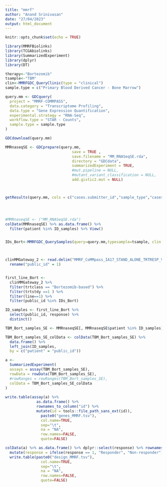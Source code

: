 ```yaml
---
title: "mmrf"
author: "Anand Srinivasan"
date: "27/04/2023"
output: html_document
---
```


```r
knitr::opts_chunk$set(echo = TRUE)

library(MMRFBiolinks)
library(TCGAbiolinks)
library(SummarizedExperiment)
library(dplyr)
library(DT)
```

```r
therapy<-"Bortezomib" 
tsample<-"TBM"
clin<-MMRFGDC_QueryClinic(type = "clinical")
sample.type = c("Primary Blood Derived Cancer - Bone Marrow")

query.mm <- GDCquery(
  project = "MMRF-COMMPASS",
  data.category = "Transcriptome Profiling",
  data.type = "Gene Expression Quantification",
  experimental.strategy = "RNA-Seq",
  workflow.type = "STAR - Counts",
  sample.type = sample.type
)

GDCdownload(query.mm)

MMRnaseqSE <- GDCprepare(query.mm,
                              save = TRUE ,
                              save.filename = "MM_RNASeqSE.rda",
                              directory = "GDCdata",
                              summarizedExperiment = TRUE, 
                              #mut.pipeline = NULL,
                              #mutant_variant_classification = NULL,
                              add.gistic2.mut = NULL)



getResults(query.mm, cols = c("cases.submitter_id","sample_type","cases")) %>% datatable(options = list(scrollX = TRUE, keys = TRUE))




#MMRnaseqSE <- ("MM_RNASeqSE.rda")
colData(MMRnaseqSE) %>% as.data.frame() %>% 
  filter(patient %in% ID_samples) %>% View()


IDs_Bort<-MMRFGDC_QuerySamples(query=query.mm,typesample=tsample, clin.mm=clin,therapyname=therapy) #case 1



clinMMGateway_2 <- read.delim("MMRF_CoMMpass_IA17_STAND_ALONE_TRTRESP_V2.tsv") %>%
  rename("public_id" = 1)


first_line_Bort <-
  clinMMGateway_2 %>% 
  filter(trtclass == "Bortezomib-based") %>%
  filter(trtstdy ==1 ) %>%
  filter(line==1) %>%
  filter(public_id %in% IDs_Bort)

ID_samples <- first_line_Bort %>%
  select(public_id, response) %>%
  distinct()

TBM_Bort_samples_SE <- MMRnaseqSE[, MMRnaseqSE$patient %in% ID_samples]

TBM_Bort_samples_SE_colData <- colData(TBM_Bort_samples_SE) %>% 
  data.frame() %>%
  left_join(ID_samples, 
  by = c("patient" = "public_id")) 

a <- 
  SummarizedExperiment(
  assays = assay(TBM_Bort_samples_SE),
  rowData = rowData(TBM_Bort_samples_SE),
  #rowRanges = rowRanges(TBM_Bort_samples_SE),
  colData = TBM_Bort_samples_SE_colData
)
  
write.table(assay(a) %>% 
              as.data.frame() %>% 
              rownames_to_column("id") %>% 
              mutate(id = tools::file_path_sans_ext(id)),
                paste0("genes_MMRF.tsv"),
                col.name=TRUE,
                sep="\t",
                na = "NA",
                row.names=FALSE,
                quote=FALSE)

colData(a) %>% as.data.frame() %>% dplyr::select(response) %>% rownames_to_column("SampleName") %>%
  mutate(response = ifelse(response == 1, "Responder", "Non-responder")) %>%
  write.table(paste0("design_MMRF.tsv"),
                col.name=TRUE,
                sep="\t",
                na = "NA",
                row.names=FALSE,
                quote=FALSE)






```

